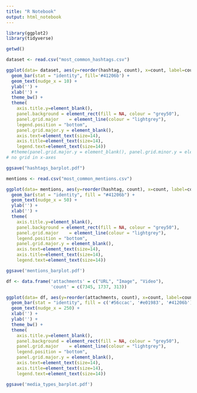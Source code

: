 ---
title: "R Notebook"
output: html_notebook
---

```{r}

library(ggplot2)
library(tidyverse)

```

```{r}

getwd()

```


```{r}

dataset <- read.csv("most_common_hashtags.csv")

```

```{r}

ggplot(data= dataset, aes(y=reorder(hashtag, count), x=count, label=count)) +
  geom_bar(stat = "identity", fill='#41206b') +
  geom_text(nudge_x = 10) +
  ylab('') +
  xlab('') +
  theme_bw() +
  theme(
    axis.title.y=element_blank(),
    panel.background = element_rect(fill = NA, colour = "grey50"),
    panel.grid.major    = element_line(colour = "lightgrey"),
    legend.position = "bottom",
    panel.grid.major.y = element_blank(),
    axis.text=element_text(size=14),
    axis.title=element_text(size=14),
    legend.text=element_text(size=14))
  #theme(panel.grid.major.y = element_blank(), panel.grid.minor.y = element_blank(), text = element_text(size=15))
# no grid in x-axes

ggsave("hashtags_barplot.pdf")

```

```{r}

mentions <- read.csv("most_common_mentions.csv")

```

```{r}

ggplot(data= mentions, aes(y=reorder(hashtag, count), x=count, label=count)) +
  geom_bar(stat = "identity", fill = "#41206b") +
  geom_text(nudge_x = 50) +
  ylab('') +
  xlab('') +
  theme(
    axis.title.y=element_blank(),
    panel.background = element_rect(fill = NA, colour = "grey50"),
    panel.grid.major    = element_line(colour = "lightgrey"),
    legend.position = "bottom",
    panel.grid.major.y = element_blank(),
    axis.text=element_text(size=14),
    axis.title=element_text(size=14),
    legend.text=element_text(size=14))

ggsave('mentions_barplot.pdf')

```

```{r}

df <- data.frame('attachments' = c("URL", "Image", "Video"),
                 'count' = c(7345, 1737, 313))

```

```{r}

ggplot(data= df, aes(y=reorder(attachments, count), x=count, label=count, fill=attachments)) +
  geom_bar(stat = "identity", fill = c('#56ccac', '#e01983', '#41206b')) +
  geom_text(nudge_x = 250) +
  xlab('') +
  ylab('') +
  theme_bw() +
  theme(
    axis.title.y=element_blank(),
    panel.background = element_rect(fill = NA, colour = "grey50"),
    panel.grid.major    = element_line(colour = "lightgrey"),
    legend.position = "bottom",
    panel.grid.major.y = element_blank(),
    axis.text=element_text(size=14),
    axis.title=element_text(size=14),
    legend.text=element_text(size=14))

ggsave('media_types_barplot.pdf')

```

